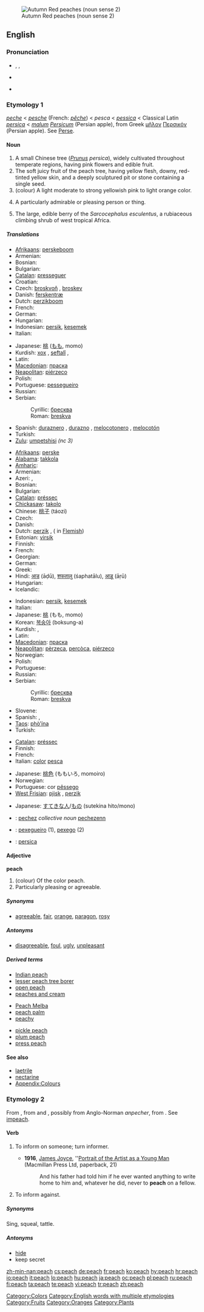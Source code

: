 {{wikipedia|dab=peach (disambiguation)|peach}}
[[Image:Autumn Red peaches.jpg|thumb|Autumn Red peaches (noun sense 2)]]
==English==

===Pronunciation===
* {{enPR|pēch}}, {{IPA|/piːʧ/}}, {{SAMPA|/pi:tS/}}
* {{audio|en-us-peach.ogg|Audio (US)}}

* {{rhymes|iːtʃ}}

===Etymology 1===
{{etyl|enm}} ''[[peche]]'' < {{etyl|fro}} ''[[pesche]]'' (French: ''[[pêche]]'') < {{ML.}} ''pesca'' < {{VL.}} ''[[pessica]]'' < Classical Latin ''[[persica]]'' < ''[[malum]] [[Persicum]]'' (Persian apple), from Greek [[μῆλον]] [[Περσικόν]] (Persian apple). See [[Perse]].

====Noun====
{{wikipedia}}
{{en-noun|peaches}}

# A small Chinese tree (''[[Prunus]] persica''), widely cultivated throughout temperate regions, having pink flowers and edible fruit.
# The soft juicy fruit of the peach tree, having yellow flesh, downy, red-tinted yellow skin, and a deeply sculptured pit or stone containing a single seed.
# (colour) A light moderate to strong yellowish pink to light orange color.
#: {{color panel|FFCF9D}}
# {{informal}} A particularly admirable or pleasing person or thing.
# The large, edible berry of the ''Sarcocephalus esculentus'', a rubiaceous climbing shrub of west tropical Africa.

=====Translations=====
{{trans-top|tree}}
* [[Afrikaans]]: [[perskeboom]]
* Armenian: {{t-|hy|դեղձենի|tr=deġjeni|sc=Armn|xs=Armenian}}
* Bosnian: {{t-|bs|breskva|f}}
* Bulgarian: {{t+|bg|праскова|m|tr=praskova|sc=Cyrl}}
* [[Catalan]]: [[presseguer]] {{m}}
* Croatian: {{t+|hr|breskva|f}}
* Czech: [[broskvoň]] {{f}}, [[broskev]] {{f}} {{italbrac|informal}}
* Danish: [[ferskentræ]] {{n}}
* Dutch: [[perzikboom]] {{m}}
* French: {{t+|fr|pêcher|m}}
* German: {{t-|de|Pfirsichbaum|m}}
* Hungarian: {{t|hu|őszibarackfa}}
* Indonesian: [[persik]], [[kesemek]]
* Italian: {{t+|it|pesco|m}}
{{trans-mid}}
* Japanese: [[桃]] ([[もも]], momo)
* Kurdish: [[xox]] {{f}}, [[şeftalî]] {{g|Kurdish}}, {{KUchar|[[قۆخ]]}}
* Latin: {{t-|la|persica|f}}
* [[Macedonian]]: [[праска]] {{f}}
* [[Neapolitan]]: [[piérzeco]] {{m}}
* Polish: {{t+|pl|brzoskwinia|f}}
* Portuguese: [[pessegueiro]] {{m}}
* Russian: {{t+|ru|персик|m|tr=pérsik|sc=Cyrl}}
* Serbian:
*: Cyrillic: [[бресква#Serbian|бресква]] {{f}}
*: Roman: [[breskva#Serbian|breskva]] {{f}}
* Spanish: [[duraznero]] {{m}}, [[durazno]] {{m}}, [[melocotonero]] {{m}}, [[melocotón]] {{m}}
* Turkish: {{t+|tr|şeftali}}
* [[Zulu]]: [[umpetshisi]] ''(nc 3)''
{{trans-bottom}}

{{trans-top|fruit}}
* [[Afrikaans]]: [[perske]]
* [[Alabama]]: [[takkola]]
* [[Amharic]]: {{tø|am|ኮክ|tr=kok|sc=Ethi}}
* Armenian: {{t-|hy|դեղձ|tr=deġj|sc=Armn|xs=Armenian}}
* Azeri: {{t|az|şaftalı}}, {{t|az|hulu}}
* Bosnian: {{t-|bs|breskva|f}}
* Bulgarian: {{t+|bg|праскова|m|tr=praskova|sc=Cyrl}}
* [[Catalan]]: [[préssec]] {{m}}
* [[Chickasaw]]: [[takolo]]
* Chinese: [[桃子]] (táozi)
* Czech: {{t+|cs|broskev|f}}
* Danish: {{t+|da|fersken|c}}
* Dutch: [[perzik]] {{m}}, ({{f}} in [[Flemish]])
* Estonian: [[virsik]]
* Finnish: {{t+|fi|persikka}}
* French: {{t+|fr|pêche|f}}
* Georgian: {{t|ka|ატამი|tr=atami}}
* German: {{t+|de|Pfirsich|m}}
* Greek: {{t+|el|ροδάκινο|n|tr=rodákino|sc=Grek}}
* Hindi: [[आड]] (āḍū), [[शफतालु]] (śaphatālu), [[आड़ू]] (āṛū)
* Hungarian: {{t+|hu|őszibarack}}
* Icelandic: {{t+|is|ferskja|f}}
{{trans-mid}}
* Indonesian: [[persik]], [[kesemek]]
* Italian: {{t+|it|pesca|f}}
* Japanese: [[桃]] (もも, momo)
* Korean: [[복숭아]] (boksung-a)
* Kurdish: {{t+|ku|xox|f}}, {{t+|ku|şeftalî}}
* Latin: {{t-|la|persicum|n}}
* [[Macedonian]]: [[праска]] {{f}}
* [[Neapolitan]]: [[pèrzeca]], [[percòca]], [[piérzeco]]
* Norwegian: {{t|no|fersken|m}}
* Polish: {{t+|pl|brzoskwinia|f}}
* Portuguese: {{t+|pt|pêssego|m}}
* Russian: {{t+|ru|персик|m|tr=pérsik|sc=Cyrl}}
* Serbian:
*: Cyrillic: [[бресква#Serbian|бресква]] {{f}}
*: Roman: [[breskva#Serbian|breskva]] {{f}}
* Slovene: {{t+|sl|breskev|f}}
* Spanish: {{t+|es|durazno|m}}, {{t+|es|melocotón|m}}
* [[Taos]]: [[phò’ína]]
* Turkish: {{t+|tr|şeftali}}
{{trans-bottom}}

{{trans-top|colour}}
* [[Catalan]]: [[préssec]] {{m}}
* Finnish: {{t+|fi|persikka}}
* French: {{t+|fr|pêche|f}}
* Italian: [[color]] [[pesca]]
{{trans-mid}}
* Japanese: [[桃色]] (ももいろ, momoiro)
* Norwegian: {{t|no|fersken|m}}
* Portuguese: cor [[pêssego]] {{f}}
* [[West Frisian]]: [[pjisk]] {{n}}, [[perzik]] {{c}}
{{trans-bottom}}

{{trans-top|pleasing person/thing}}
* Japanese: [[すてき]]な[[人]]/[[もの]] (sutekina hito/mono)
{{trans-mid}}
{{trans-bottom}}

{{trans-top|berry}}
{{trans-mid}}
{{trans-bottom}}

{{checktrans-top}}
<!--Remove this section once all of the translations below have been moved into the tables above.-->
* {{ttbc|Breton}}: [[pechez]] ''collective noun'' [[pechezenn]] {{f}} {{s}}
* {{ttbc|Galician}}: [[pexegueiro]] {{m}} (1), [[pexego]] {{m}} (2)
* {{ttbc|Latin}}: [[persica]]
{{checktrans-bottom}}

====Adjective====
'''peach'''

# (colour) Of the color peach.
# Particularly pleasing or agreeable.

=====Synonyms=====
* [[agreeable]], [[fair]], [[orange]], [[paragon]], [[rosy]]

=====Antonyms=====
* [[disagreeable]], [[foul]], [[ugly]], [[unpleasant]]

=====Derived terms=====
{{top3}}
* [[Indian peach]]
* [[lesser peach tree borer]]
* [[open peach]]
* [[peaches and cream]]
{{mid3}}
* [[Peach Melba]]
* [[peach palm]]
* [[peachy]]
{{mid3}}
* [[pickle peach]]
* [[plum peach]]
* [[press peach]]
{{bottom}}

====See also====
* [[laetrile]]
* [[nectarine]]
* [[Appendix:Colours]]

===Etymology 2===

From {{etyl|enm}} {{term|pechen||lang=enm}}, from {{term|apechen||lang=enm|to accuse}} and {{term|empechen||lang=enm|to accuse}}, possibly from Anglo-Norman ''anpecher'', from {{LL.}} {{term|impedico|impedicō|lang=la|entangle}}. See [[impeach]].

====Verb====
{{en-verb|peach|es}}

# {{intransitive|obsolete}} To inform on someone; turn informer.
#* '''1916''', [[w:James Joyce|James Joyce]], ''[[w:Portrait of the Artist as a Young Man|Portrait of the Artist as a Young Man]] (Macmillan Press Ltd, paperback, 21)
#*: And his father had told him if he ever wanted anything to write home to him and, whatever he did, never to '''peach''' on a fellow.
# {{transitive|obsolete}} <!-- is this obsolete, too??? -->To inform against.

=====Synonyms=====
Sing, squeal, tattle.

=====Antonyms=====
* [[hide]]
* keep secret

[[Category:Colors]]
[[Category:English words with multiple etymologies]]
[[Category:Fruits]]
[[Category:Oranges]]
[[Category:Plants]]

[[zh-min-nan:peach]]
[[cs:peach]]
[[de:peach]]
[[fr:peach]]
[[ko:peach]]
[[hy:peach]]
[[hr:peach]]
[[io:peach]]
[[it:peach]]
[[lo:peach]]
[[hu:peach]]
[[ja:peach]]
[[oc:peach]]
[[pl:peach]]
[[ru:peach]]
[[fi:peach]]
[[ta:peach]]
[[te:peach]]
[[vi:peach]]
[[tr:peach]]
[[zh:peach]]